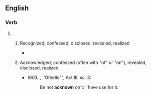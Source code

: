 ==English==

===Verb===
{{head|en|past participle}}

# {{past participle of|acknow|lang=en|nocat=1}} 
## {{lb|en|obsolete}}  Recognized, confessed, disclosed, revealed, realized
##* {{quote-journal
|date=1883-06-04
|first=
|authorlink=
|coauthors=
|last=
|title=Imprudent Mr. Hendricks
|newspaper=New York Times (Features)
|city=New York
|publisher=
|quotee=
|url=
|page=
|passage=Three years in his employment a secret agent in the Post Office Department, who obtained for him the first knowledge of the star route frauds, and placed it at his disposal before it '''Acknown''' to be suspected by either the public or the Government.
}}
## {{lb|en|obsolete}} Acknowledged; confessed (often with "of" or "on"), revealed, disclosed, realized
##* ''1603'', {{w|William Shakespeare}}, ''Othello"", Act III, sc. 3:
##*: Be not '''acknown''' on't: I have use for it.